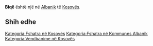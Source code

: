 {{Fshat në 
 | Emri                = Biqë
 | EmriAlt                = 
 | NAME_SHORT_FORM=      
 | NAME_GENERIC=      
 | NAME_SORT_NAME_RO=      BIQE
 | FULL_NAME_RO = Biqë
 | FULL_NAME_ND_RO=Biqe
 | SORT_NAME_RG=BIQE
 | FULL_NAME_RG=Biqë
 | FULL_NAME_ND_RG=Biqe
 | SRP_NAME_SHORT_FORM=      
 | SRP_NAME_GENERIC=      
 | SRP_NAME_SORT_NAME_RO=      
 | SRP_FULL_NAME_RO = 
 | SRP_FULL_NAME_ND_RO=
 | SRP_SORT_NAME_RG=
 | SRP_FULL_NAME_RG=
 | SRP_FULL_NAME_ND_RG=
 | Emri (Rasa dhanore) = 
 | Figura              = 
 | Shteti              = Kosovo
 | Komuna              = Albanik
 | Kodi postar         = 
 | Sipërfaqja          = 

 | Popullsia           = 

 | Regj. i popullsisë  = 
 | Dend. e popullsisë  = 
 | Faqja zyrtare       = 
 <!--- Koordinatat ----> 
 | Gjerësia            = 42.678056
 | Gjatësia            = 20.618611
 | Lartësia            = 
}}
'''Biqë''' është një [[]] në [[Albanik]] të [[Kosovës]].

<!-- == Gjeografia == -->
<!-- == Historia == -->
<!-- == Demografia == -->
== Shih edhe ==
{{Komuna Albanik}}
{{Kosovo-Administrata-Cung}}

[[Kategoria:Fshatra në Kosovës]]
[[Kategoria:Fshatra në Kommunes Albanik]]
[[Kategoria:Vendbanime në Kosovës]]